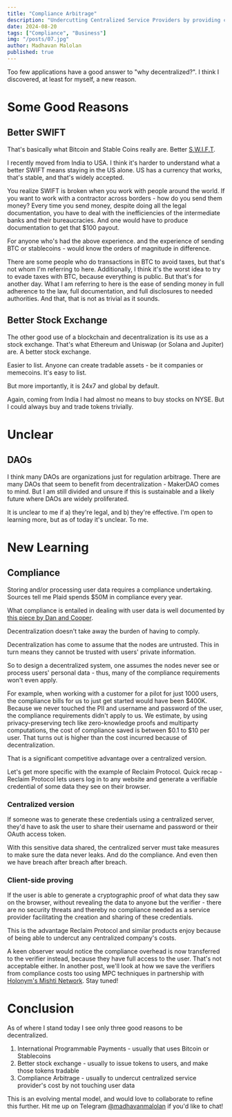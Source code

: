 ```yaml
---
title: "Compliance Arbitrage"
description: "Undercutting Centralized Service Providers by providing cheaper, decentralized services"
date: 2024-08-20
tags: ["Compliance", "Business"]
img: "/posts/07.jpg"
author: Madhavan Malolan
published: true
---
```


Too few applications have a good answer to "why decentralized?". I think I discovered, at least for myself, a new reason.

# Some Good Reasons
## Better SWIFT
That's basically what Bitcoin and Stable Coins really are. Better [S.W.I.F.T](https://www.swift.com/). 

I recently moved from India to USA. I think it's harder to understand what a better SWIFT means staying in the US alone. US has a currency that works, that's stable, and that's widely accepted. 

You realize SWIFT is broken when you work with people around the world. If you want to work with a contractor across borders - how do you send them money? Every time you send money, despite doing all the legal documentation, you have to deal with the inefficiencies of the intermediate banks and their bureaucracies. And one would have to produce documentation to get that $100 payout. 

For anyone who's had the above experience. and the experience of sending BTC or stablecoins - would know the orders of magnitude in difference.

There are some people who do transactions in BTC to avoid taxes, but that's not whom I'm referring to here. Additionally, I think it's the worst idea to try to evade taxes with BTC, because everything is public. But that's for another day. What I am referring to here is the ease of sending money in full adherence to the law, full documentation, and full disclosures to needed authorities. And that, that is not as trivial as it sounds.

## Better Stock Exchange
The other good use of a blockchain and decentralization is its use as a stock exchange. That's what Ethereum and Uniswap (or Solana and Jupiter) are. A better stock exchange.

Easier to list. Anyone can create tradable assets - be it companies or memecoins. It's easy to list.

But more importantly, it is 24x7 and global by default. 

Again, coming from India I had almost no means to buy stocks on NYSE. But I could always buy and trade tokens trivially.

# Unclear
## DAOs
I think many DAOs are organizations just for regulation arbitrage. 
There are many DAOs that seem to benefit from decentralization - MakerDAO comes to mind. But I am still divided and unsure if this is sustainable and a likely future where DAOs are widely proliferated. 

It is unclear to me if a) they're legal, and b) they're effective. I'm open to learning more, but as of today it's unclear. To me.

# New Learning
## Compliance
Storing and/or processing user data requires a compliance undertaking. Sources tell me Plaid spends $50M in compliance every year. 

What compliance is entailed in dealing with user data is well documented by [this piece by Dan and Cooper](https://paragraph.xyz/@proofs-and-protocols/browser-extensions,-the-cfaa-and-user-control-5).

Decentralization doesn't take away the burden of having to comply. 

Decentralization has come to assume that the nodes are untrusted. This in turn means they cannot be trusted with users' private information.

So to design a decentralized system, one assumes the nodes never see or process users' personal data - thus, many of the compliance requirements won't even apply. 

For example, when working with a customer for a pilot for just 1000 users, the compliance bills for us to just get started would have been $400K. Because we never touched the PII and username and password of the user, the compliance requirements didn't apply to us. We estimate, by using privacy-preserving tech like zero-knowledge proofs and multiparty computations, the cost of compliance saved is between $0.1 to $10 per user. That turns out is higher than the cost incurred because of decentralization.

That is a significant competitive advantage over a centralized version.

Let's get more specific with the example of Reclaim Protocol.
Quick recap - Reclaim Protocol lets users log in to any website and generate a verifiable credential of some data they see on their browser.
### Centralized version
If someone was to generate these credentials using a centralized server, they'd have to ask the user to share their username and password or their OAuth access token. 

With this sensitive data shared, the centralized server must take measures to make sure the data never leaks. And do the compliance. And even then we have breach after breach after breach.

### Client-side proving
If the user is able to generate a cryptographic proof of what data they saw on the browser, without revealing the data to anyone but the verifier - there are no security threats and thereby no compliance needed as a service provider facilitating the creation and sharing of these credentials.

This is the advantage Reclaim Protocol and similar products enjoy because of being able to undercut any centralized company's costs.

A keen observer would notice the compliance overhead is now transferred to the verifier instead, because they have full access to the user. That's not acceptable either. In another post, we'll look at how we save the verifiers from compliance costs too using MPC techniques in partnership with [Holonym's Mishti Network](https://medium.com/holonym/announcing-mishti-network-9330d90e0ead). Stay tuned!

# Conclusion
As of where I stand today I see only three good reasons to be decentralized.
1. International Programmable Payments - usually that uses Bitcoin or Stablecoins
2. Better stock exchange - usually to issue tokens to users, and make those tokens tradable
3. Compliance Arbitrage - usually to undercut centralized service provider's cost by not touching user data

This is an evolving mental model, and would love to collaborate to refine this further. Hit me up on Telegram [@madhavanmalolan](https://t.me/madhavanmalolan) if you'd like to chat!